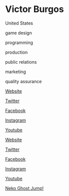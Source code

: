 # Victor Burgos

<Location>

United States

</Location>



<Skills>

game design

programming

production

public relations

marketing

quality assurance

</Skills>

<Personal>

[Website](https://www.victorburgosgames.com/)

[Twitter](https://twitter.com/VictorBurgosG3)

[Facebook](https://www.facebook.com/victoranthonyburgos)

[Instagram](https://www.instagram.com/victoranthonyburgos/)

[Youtube](https://www.youtube.com/c/VictorBurgosGames)

</Personal>

<Business>

[Website](https://www.burgosgames.com/)

[Twitter](https://twitter.com/BurgosGames)

[Facebook](https://facebook.com/BurgosGames)

[Instagram](https://instagram.com/BurgosGames)

[Youtube](https://www.youtube.com/channel/UCu605kcuFj7g-HiwDP1WKfA)

</Business>



<Games>

[Neko Ghost Jump!](http://nekoghostjump.com)

</Games>
